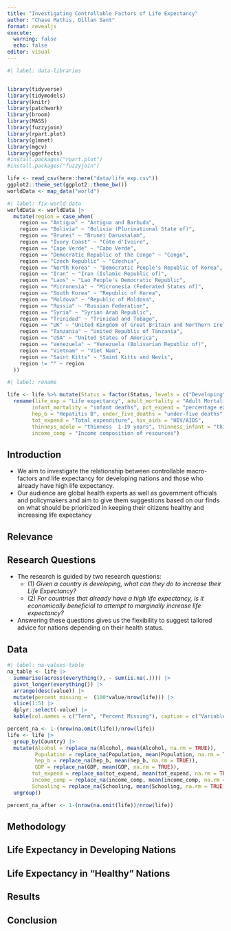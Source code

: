 ```yaml
---
title: "Investigating Controllable Factors of Life Expectancy"
author: "Chase Mathis, Dillan Sant"
format: revealjs
execute: 
  warning: false
  echo: false
editor: visual
---
```


```r
#| label: data-libraries


library(tidyverse)
library(tidymodels)
library(knitr)
library(patchwork)
library(broom)
library(MASS)
library(fuzzyjoin)
library(rpart.plot)
library(glmnet)
library(mgcv)
library(ggeffects)
#install.packages("rpart.plot")
#install.packages("fuzzyjoin")

life <- read_csv(here::here("data/life_exp.csv"))
ggplot2::theme_set(ggplot2::theme_bw())
worldData <- map_data("world")
```

```r
#| label: fix-world-data
worldData <- worldData |> 
  mutate(region = case_when(
    region == "Antigua" ~ "Antigua and Barbuda",
    region == "Bolivia" ~ "Bolivia (Plurinational State of)",
    region == "Brunei" ~ "Brunei Darussalam",
    region == "Ivory Coast" ~ "Côte d'Ivoire",
    region == "Cape Verde" ~ "Cabo Verde",
    region == "Democratic Republic of the Congo" ~ "Congo",
    region == "Czech Republic" ~ "Czechia",
    region == "North Korea" ~ "Democratic People's Republic of Korea",
    region == "Iran" ~ "Iran (Islamic Republic of)",
    region == "Laos" ~ "Lao People's Democratic Republic",
    region == "Micronesia" ~ "Micronesia (Federated States of)",
    region == "South Korea" ~ "Republic of Korea",
    region == "Moldova" ~ "Republic of Moldova",
    region == "Russia" ~ "Russian Federation",
    region == "Syria" ~ "Syrian Arab Republic",
    region == "Trinidad" ~ "Trinidad and Tobago",
    region == "UK" ~ "United Kingdom of Great Britain and Northern Ireland",
    region == "Tanzania" ~ "United Republic of Tanzania",
    region == "USA" ~ "United States of America",
    region == "Venezuela" ~ "Venezuela (Bolivarian Republic of)",
    region == "Vietnam" ~ "Viet Nam",
    region == "Saint Kitts" ~ "Saint Kitts and Nevis",                
    region != "" ~ region
  ))
```

```r
#| label: rename

life <- life %>% mutate(Status = factor(Status, levels = c("Developing", "Developed"))) %>%
  rename(life_exp = "Life expectancy", adult_mortality = "Adult Mortality", 
        infant_mortality = "infant deaths", pct_expend = "percentage expenditure", 
        hep_b = "Hepatitis B", under_five_deaths = "under-five deaths", 
        tot_expend = "Total expenditure", hiv_aids = "HIV/AIDS",
        thinness_adole = "thinness  1-19 years", thinness_infant = "thinness 5-9 years", 
        income_comp = "Income composition of resources") 

```

## Introduction

-   We aim to investigate the relationship between controllable macro-factors and life expectancy for developing nations and those who already have high life expectancy.
-   Our audience are global health experts as well as government officials and policymakers and aim to give them suggestions based on our finds on what should be prioritized in keeping their citizens healthy and increasing life expectancy

## Relevance

## Research Questions

-   The research is guided by two research questions:
    -   \(1\) *Given a country is developing, what can they do to increase their Life Expectancy?*
    -   \(2\) *For countries that already have a high life expectancy, is it economically beneficial to attempt to marginally increase life expectancy?*
-   Answering these questions gives us the flexibility to suggest tailored advice for nations depending on their health status.

## Data

```r
#| label: na-values-table
na_table <- life |>  
  summarise(across(everything(), ~ sum(is.na(.)))) |> 
  pivot_longer(everything()) |> 
  arrange(desc(value)) |> 
  mutate(percent_missing =  (100*value/nrow(life))) |> 
  slice(1:5) |> 
  dplyr::select(-value) |> 
  kable(col.names = c("Term", "Percent Missing"), caption = c("Variables with Missing Values"), digits = 2)
```

```r
percent_na <- 1-(nrow(na.omit(life))/nrow(life))
life <- life |> 
  group_by(Country) |> 
  mutate(Alcohol = replace_na(Alcohol, mean(Alcohol, na.rm = TRUE)),
         Population = replace_na(Population, mean(Population, na.rm = TRUE)),
         hep_b = replace_na(hep_b, mean(hep_b, na.rm = TRUE)),
         GDP = replace_na(GDP, mean(GDP, na.rm = TRUE)),
        tot_expend = replace_na(tot_expend, mean(tot_expend, na.rm = TRUE)),
        income_comp = replace_na(income_comp, mean(income_comp, na.rm = TRUE)),
        Schooling = replace_na(Schooling, mean(Schooling, na.rm = TRUE))) |> 
  ungroup()

percent_na_after <- 1-(nrow(na.omit(life))/nrow(life))
```

## Methodology

## Life Expectancy in Developing Nations

## Life Expectancy in "Healthy" Nations

## Results

## Conclusion
